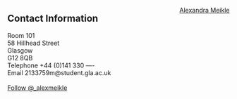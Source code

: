 <br>
<br>

<script type="text/javascript" src="https://platform.linkedin.com/badges/js/profile.js" async defer></script>

<div class="LI-profile-badge" img style="float: right; margin: 0px 0px 25px 25px;" data-version="v1" data-size="medium" data-locale="en_US" data-type="vertical" data-theme="dark" data-vanity="alexandra-meikle-a88160174"><a class="LI-simple-link" href='https://uk.linkedin.com/in/alexandra-meikle-a88160174?trk=profile-badge'>Alexandra Meikle</a></div>


## Contact Information


Room 101<br>
58 Hillhead Street<br>
Glasgow <br>
G12 8QB <br>
Telephone	+44 (0)141 330 ---- <br>
Email 2133759m@student.gla.ac.uk
<br>
<br>
<a href="https://twitter.com/_alexmeikle?ref_src=twsrc%5Etfw" class="twitter-follow-button" data-show-count="false">Follow @_alexmeikle</a><script async src="https://platform.twitter.com/widgets.js" charset="utf-8"></script>
<br>


